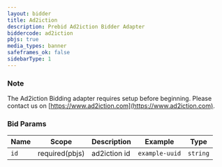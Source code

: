 ```yaml
---
layout: bidder
title: Ad2iction
description: Prebid Ad2iction Bidder Adapter
biddercode: ad2iction
pbjs: true
media_types: banner
safeframes_ok: false
sidebarType: 1
---
```


### Note
The Ad2iction Bidding adapter requires setup before beginning. Please contact us on [https://www.ad2iction.com](https://www.ad2iction.com).

### Bid Params


| Name          | Scope              | Description        | Example        | Type     |
|---------------|--------------------|--------------------|----------------|----------|
| `id`          | required(pbjs)     | ad2iction id       | `example-uuid` | `string` |
